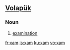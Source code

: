 ==[[Volapük]]==

===Noun===
{{infl|vo|noun}}

# [[examination]]

[[fr:xam]]
[[is:xam]]
[[ku:xam]]
[[vo:xam]]
